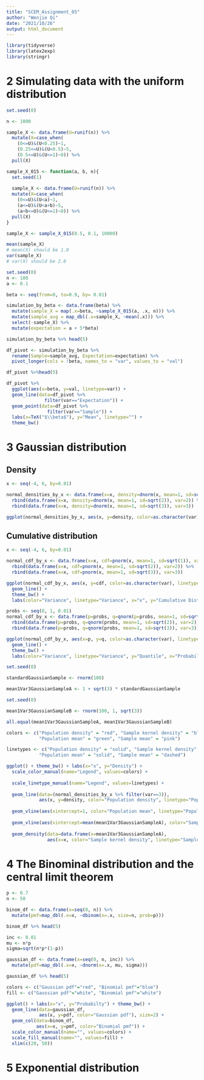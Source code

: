 ```yaml
---
title: "SCEM_Assignment_05"
author: "Wenjie Qi"
date: "2021/10/26"
output: html_document
---
```


```r
library(tidyverse)
library(latex2exp)
library(stringr)
```



# 2 Simulating data with the uniform distribution



```r
set.seed(0)

n <- 1000

sample_X <- data.frame(U=runif(n)) %>%
  mutate(X=case_when(
    (0<=U)&(U<0.25)~1,
    (0.25<=U)&(U<0.5)~5,
    (0.5<=U)&(U<=1)~0)) %>%
  pull(X)
```


```r
sample_X_015 <- function(a, b, n){
  set.seed(1)
  
  sample_X <- data.frame(U=runif(n)) %>%
  mutate(X=case_when(
    (0<=U)&(U<a)~1,
    (a<=U)&(U<a+b)~5,
    (a+b<=U)&(U<=1)~0)) %>%
  pull(X)
}

sample_X <- sample_X_015(0.5, 0.1, 10000)

mean(sample_X)
# mean(X) should be 1.0
var(sample_X)
# var(X) should be 2.0
```


```r
set.seed(0)
n <- 100
a <- 0.1

beta <- seq(from=0, to=0.9, by= 0.01)

simulation_by_beta <- data.frame(beta) %>%
  mutate(sample_X = map(.x=beta, ~sample_X_015(a, .x, n))) %>%
  mutate(sample_avg = map_dbl(.x=sample_X, ~mean(.x))) %>%
  select(-sample_X) %>%
  mutate(expectation = a + 5*beta)

simulation_by_beta %>% head(5)

```

```r
df_pivot <- simulation_by_beta %>%
  rename(Sample=sample_avg, Expectation=expectation) %>%
  pivot_longer(cols = !beta, names_to = "var", values_to = "val")

df_pivot %>%head(5)
```

```r
df_pivot %>%
  ggplot(aes(x=beta, y=val, linetype=var)) +
  geom_line(data=df_pivot %>%
              filter(var=="Expectation")) +
  geom_point(data=df_pivot %>%
               filter(var=="Sample")) +
  labs(x=TeX("$\\beta$"), y="Mean", linetype="") +
  theme_bw()
```


# 3 Gaussian distribution

## Density
```r
x <- seq(-4, 6, by=0.01)

normal_densities_by_x <- data.frame(x=x, density=dnorm(x, mean=1, sd=sqrt(1)), var=1) %>%
  rbind(data.frame(x=x, density=dnorm(x, mean=1, sd=sqrt(2)), var=2)) %>%
  rbind(data.frame(x=x, density=dnorm(x, mean=1, sd=sqrt(3)), var=3))

ggplot(normal_densities_by_x, aes(x, y=density, color=as.character(var), linetype=as.character(var))) + geom_line() + theme_bw() + labs(color="Variance", linetype="Variance", x="x", y="Density")

```

## Cumulative distribution
```r
x <- seq(-4, 6, by=0.01)

normal_cdf_by_x <- data.frame(x=x, cdf=pnorm(x, mean=1, sd=sqrt(1)), var=1) %>%
  rbind(data.frame(x=x, cdf=pnorm(x, mean=1, sd=sqrt(2)), var=2)) %>%
  rbind(data.frame(x=x, cdf=pnorm(x, mean=1, sd=sqrt(3)), var=3))

ggplot(normal_cdf_by_x, aes(x, y=cdf, color=as.character(var), linetype=as.character(var))) + 
  geom_line() + 
  theme_bw() + 
  labs(color="Variance", linetype="Variance", x="x", y="Cumulative Distribution")
```


```r
probs <- seq(0, 1, 0.01)
normal_cdf_by_x <- data.frame(p=probs, q=qnorm(p=probs, mean=1, sd=sqrt(1)), var=1) %>%
  rbind(data.frame(p=probs, q=qnorm(probs, mean=1, sd=sqrt(2)), var=2)) %>%
  rbind(data.frame(p=probs, q=qnorm(probs, mean=1, sd=sqrt(3)), var=3))

ggplot(normal_cdf_by_x, aes(x=p, y=q, color=as.character(var), linetype=as.character(var))) +
  geom_line() +
  theme_bw() +
  labs(color="Variance", linetype="Variance", y="Quantile", x="Probability")
```



```r
set.seed(0)

standardGaussianSample <- rnorm(100)

mean1Var3GaussianSampleA <- 1 + sqrt(3) * standardGaussianSample

set.seed(0)

mean1Var3GaussianSampleB <- rnorm(100, 1, sqrt(3))

all.equal(mean1Var3GaussianSampleA, mean1Var3GaussianSampleB)
```


```r
colors <- c("Population density" = "red", "Sample kernel density" = "blue",
            "Population mean" = "green", "Sample mean" = "pink")

linetypes <- c("Population density" = "solid", "Sample kernel density" = "dashed",
            "Population mean" = "solid", "Sample mean" = "dashed")

ggplot() + theme_bw() + labs(x="x", y="Density") +
  scale_color_manual(name="Legend", values=colors) +
  
  scale_linetype_manual(name="Legend", values=linetypes) +
  
  geom_line(data=(normal_densities_by_x %>% filter(var==3)),
            aes(x, y=density, color="Population density", linetype="Population density")) +
  
  geom_vline(aes(xintercept=1, color="Population mean", linetype="Population mean")) +
  
  geom_vline(aes(xintercept=mean(mean1Var3GaussianSampleA), color="Sample mean", linetype="Sample mean")) +
  
  geom_density(data=data.frame(x=mean1Var3GaussianSampleA),
               aes(x=x, color="Sample kernel density", linetype="Sample kernel density"))
```


# 4 The Binominal distribution and the central limit theorem

```r
p <- 0.7
n <- 50

binom_df <- data.frame(x=seq(0, n)) %>%
  mutate(pmf=map_dbl(.x=x, ~dbinom(x=.x, size=n, prob=p)))

binom_df %>% head(5)
```

```r
inc <- 0.01
mu <- n*p
sigma=sqrt(n*p*(1-p))

gaussian_df <- data.frame(x=seq(0, n, inc)) %>%
  mutate(pdf=map_dbl(.x=x, ~dnorm(x=.x, mu, sigma)))

gaussian_df %>% head(5)
```

```r
colors <- c("Gaussian pdf"="red", "Binomial pmf"="blue")
fill <- c("Gaussian pdf"="white", "Binomial pmf"="white")

ggplot() + labs(x="x", y="Probabilty") + theme_bw() +
  geom_line(data=gaussian_df,
            aes(x, y=pdf, color="Gaussian pdf"), size=2) +
  geom_col(data=binom_df,
           aes(x=x, y=pmf, color="Binomial pmf")) +
  scale_color_manual(name="", values=colors) +
  scale_fill_manual(name="", values=fill) +
  xlim(c(20, 50))
```


# 5 Exponential distribution










